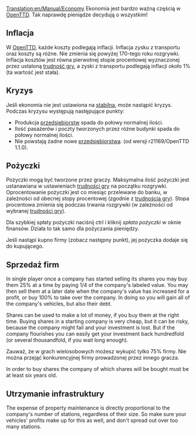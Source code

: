 [[Translation:en/Manual/Economy]]
{{pl/Tłumaczenie|oryg. = en/Manual/Economy
|z     = en
|na    = pl
|Postępy = 60
}}
{{pl/Spis treści}}
Ekonomia jest bardzo ważną częścią w [[pl/Manual/Main Page|OpenTTD]]. Tak naprawdę pieniądze decydują o wszystkim!

==Inflacja==
W [[pl/Manual/Main Page|OpenTTD]], każde koszty podlegają inflacji. Inflacja zysku z transportu oraz koszty są różne. Nie zmienia się powyżej 170-tego roku rozgrywki. Inflacja kosztów jest równa pierwotnej stopie procentowej wyznaczonej przez ustaloną [[pl/Archive/Manual/Settings/Trudność|trudność gry]], a zyski z transportu podlegają inflacji około 1% (ta wartość jest stała).

==Kryzys==
Jeśli ekonomia nie jest ustawiona na [[pl/Archive/Manual/Settings/Trudność|stabilną]], może nastąpić kryzys. Podczas kryzysu występują następujące punkty:
* Produkcja [[pl/Manual/Przedsiębiorstwa|przedsiębiorstw]] spada do połowy normalnej ilości.
* Ilość pasażerów i poczty tworzonych przez różne budynki spada do połowy normalnej ilości.
* Nie powstają żadne nowe [[pl/Manual/Przedsiębiorstwa|przedsiębiorstwa]]. (od wersji r21169/OpenTTD 1.1.0).

==Pożyczki==
Pożyczki mogą być tworzone przez graczy. Maksymalna ilość pożyczki jest ustanawiana w ustawieniach [[pl/Archive/Manual/Settings/Trudność|trudności gry]] na początku rozgrywki. Oprocentowanie pożyczki jest co miesiąc przelewane do banku, w zależności od obecnej stopy procentowej (zgodnie z [[pl/Archive/Manual/Settings/Trudność|trudnością gry]]). Stopa procentowa zmienia się podczas trwania rozgrywki (w zależności od wybranej [[pl/Archive/Manual/Settings/Trudność|trudności gry]]).

Dla szybkiej spłaty pożyczki naciśnij ctrl i kliknij ''spłata pożyczki'' w oknie finansów. Działa to tak samo dla pożyczania pieniędzy.

Jeśli nastąpi kupno firmy (zobacz następny punkt), jej pożyczka dodaje się do kupującego.

==Sprzedaż firm==
In single player once a company has started selling its shares you may buy them 25% at a time by paying 1/4 of the company's labeled value. You may then sell them at a later date when the company's value has increased for a profit, or buy 100% to take over the company. In doing so you will gain all of the company's vehicles, but also their debt.

Shares can be used to make a lot of money, if you buy them at the right time. Buying shares in a starting company is very cheap, but it can be risky, because the company might fail and your investment is lost. But if the company flourishes you can easily get your investment back hundredfold (or several thousandfold, if you wait long enough).

Zauważ, że w grach wielosobowych możesz wykupić tylko 75% firmy. Nie można przejąć konkurencyjnej firmy prowadzonej przez innego gracza.

In order to buy shares the company of which shares will be bought must be at least six years old.

==Utrzymanie infrastruktury==

The expense of property maintenance is directly proportional to the company's number of stations, regardless of their size. So make sure your vehicles' profits make up for this as well, and don't spread out over too many stations.